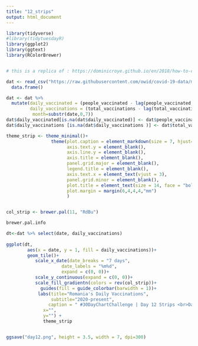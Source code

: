 ```yaml
---
title: "12_strips"
output: html_document
---
```


```r
library(tidyverse)
#library(tidytuesdayR)
library(ggplot2)
library(ggtext)
library(RColorBrewer)


# this is a replica of : https://dominicroye.github.io/en/2018/how-to-create-warming-stripes-in-r/
```


```r

dat <- read_csv("https://raw.githubusercontent.com/owid/covid-19-data/master/public/data/vaccinations/country_data/Romania.csv") %>% 
  data.frame()

dat <- dat %>% 
  mutate(daily_vaccinated = (people_vaccinated - lag(people_vaccinated, n = 1)),
         daily_vaccinations = (total_vaccinations - lag(total_vaccinations, n = 1)),
          month=substr(date,0,7))
dat$daily_vaccinated[is.na(dat$daily_vaccinated)] <- dat$people_vaccinated[1]
dat$daily_vaccinations [is.na(dat$daily_vaccinations )] <- dat$total_vaccinations[1]

```




```r
theme_strip <- theme_minimal()+
                 theme(plot.caption = element_markdown(size = 7, hjust=0.5, color="#252525"),
                       axis.text.y = element_blank(),
                       axis.line.y = element_blank(),
                       axis.title = element_blank(),
                       panel.grid.major = element_blank(),
                       legend.title = element_blank(),
                       axis.text.x = element_text(vjust = 3),
                       panel.grid.minor = element_blank(),
                       plot.title = element_text(size = 14, face = "bold"),
                       plot.margin = margin(6,4,4,4,"mm")
                       )


col_strip <- brewer.pal(11, "RdBu")

brewer.pal.info

dt<-dat %>% select(date, daily_vaccinations) 
    
ggplot(dt,
        aes(x = date, y = 1, fill = daily_vaccinations))+
        geom_tile()+
           scale_x_date(date_breaks = "7 days",
                     date_labels = "%m%d",
                     expand = c(0, 0))+
           scale_y_continuous(expand = c(0, 0))+
           scale_fill_gradientn(colors = rev(col_strip))+
             guides(fill = guide_colorbar(barwidth = 1))+
            labs(title="Romania's Daily Vaccinations",
                 subtitle="2020-present",
                caption = " #30DayChartChallenge | Day 12 Strips <br>Data Source: Our World in Data, April 2021",
              x="",
              y="") +
              theme_strip


ggsave("day12.png", height = 3.5, width = 7, dpi=300)

```

